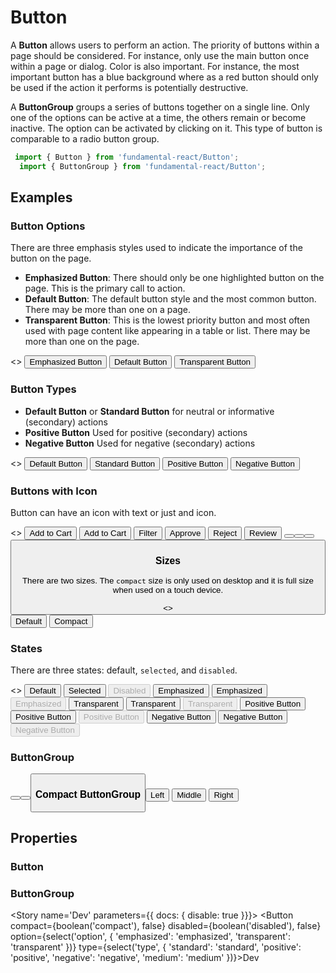 
<Meta title="Component API/Button" component={Button} />

# Button

A **Button** allows users to perform an action. The priority of buttons within a page should be considered.
For instance, only use the main button once within a page or dialog. Color is also important. For
instance, the most important button has a blue background where as a red button should only be used if
the action it performs is potentially destructive.

A **ButtonGroup** groups a series of buttons together on a single line.
Only one of the options can be active at a time, the others remain or become inactive.
The option can be activated by clicking on it. This type of button is comparable to a radio button group.

```javascript
 import { Button } from 'fundamental-react/Button';
  import { ButtonGroup } from 'fundamental-react/Button';
 ```

## Examples

### Button Options

There are three emphasis styles used to indicate the importance of the button on the page.
- **Emphasized Button**: There should only be one highlighted button on the page. This is the primary call to action.
- **Default Button**: The default button style and the most common button. There may be more than one on a page.
- **Transparent Button**: This is the lowest priority button and most often used with page content like appearing in a table or list.
There may be more than one on the page.

<Preview withToolbar>
    <Story name='Options'>
        <>
        <Button option='emphasized'>Emphasized Button</Button>
        <Button>Default Button</Button>
        <Button option='transparent'>Transparent Button</Button>
        </>
    </Story>
</Preview>

### Button Types

- **Default Button** or **Standard Button** for neutral or informative (secondary) actions
- **Positive Button** Used for positive (secondary) actions
- **Negative Button** Used for negative (secondary) actions

<Preview withToolbar>
    <Story name='Types'>
        <>
        <Button>Default Button</Button>
        <Button type='standard'>Standard Button</Button>
        <Button type='positive'>Positive Button</Button>
        <Button type='negative'>Negative Button</Button>
        </>
    </Story>
</Preview>

### Buttons with Icon

Button can have an icon with text or just and icon.

<Preview withToolbar>
    <Story name='Icons'>
        <>
        <Button glyph='cart' option='emphasized'>Add to Cart</Button>
        <Button glyph='cart'>Add to Cart</Button>
        <Button glyph='filter' option='transparent'>Filter</Button>
        <Button glyph='accept' type='positive'>Approve</Button>
        <Button glyph='decline' type='negative'>Reject</Button>
        <Button glyph='alert' option='emphasized'>Review</Button>
        <Button aria-label='Add to cart' glyph='cart' />
        <Button aria-label='Filter' glyph='cart' option='transparent' />
        <Button aria-label='Accept' glyph='accept' type='positive' />
        <Button aria-label='Decline' glyph='decline' type='negative' />
        </>
    </Story>
</Preview>

### Sizes

There are two sizes. The `compact` size is only used on desktop and it is full size when used on a touch device.

<Preview withToolbar>
    <Story name='Sizes'>
        <>
        <Button>Default</Button>
        <Button compact>Compact</Button>
        </>
    </Story>
</Preview>

### States

There are three states: default, `selected`, and `disabled`.

<Preview withToolbar>
    <Story name='States'>
        <>
        <Button>Default</Button>
        <Button selected>Selected</Button>
        <Button disabled>Disabled</Button>
        <Button option='emphasized'>Emphasized</Button>
        <Button option='emphasized' selected>Emphasized</Button>
        <Button option='emphasized' disabled>Emphasized</Button>
        <Button option='transparent'>Transparent</Button>
        <Button option='transparent' selected>Transparent</Button>
        <Button option='transparent' disabled>Transparent</Button>
        <Button type='positive'>Positive Button</Button>
        <Button type='positive' selected>Positive Button</Button>
        <Button type='positive' disabled>Positive Button</Button>
        <Button type='negative'>Negative Button</Button>
        <Button type='negative' selected>Negative Button</Button>
        <Button type='negative' disabled>Negative Button</Button>
        </>
    </Story>
</Preview>

### ButtonGroup

<Preview withToolbar>
    <Story name='Button Group'>
        <ButtonGroup>
            <Button glyph='survey' />
            <Button glyph='pie-chart' selected />
            <Button glyph='pool' />
        </ButtonGroup>
    </Story>
</Preview>

### Compact ButtonGroup

<Preview withToolbar>
    <Story name='Compact'>
        <ButtonGroup>
            <Button compact>Left</Button>
            <Button compact selected>Middle</Button>
            <Button compact>Right</Button>
        </ButtonGroup>
    </Story>
</Preview>

## Properties
### Button
<Props of={Button} />

### ButtonGroup
<Props of={ButtonGroup} />


<!-- Stories excluded from documentation page -->

<Story name='Dev' parameters={{ docs: { disable: true }}}>
    <Button
        compact={boolean('compact'), false}
        disabled={boolean('disabled'), false}
        option={select('option', {
            'emphasized': 'emphasized',
            'transparent': 'transparent'
        })}
        type={select('type', {
            'standard': 'standard',
            'positive': 'positive',
            'negative': 'negative',
            'medium': 'medium'
        })}>Dev</Button>
</Story>

